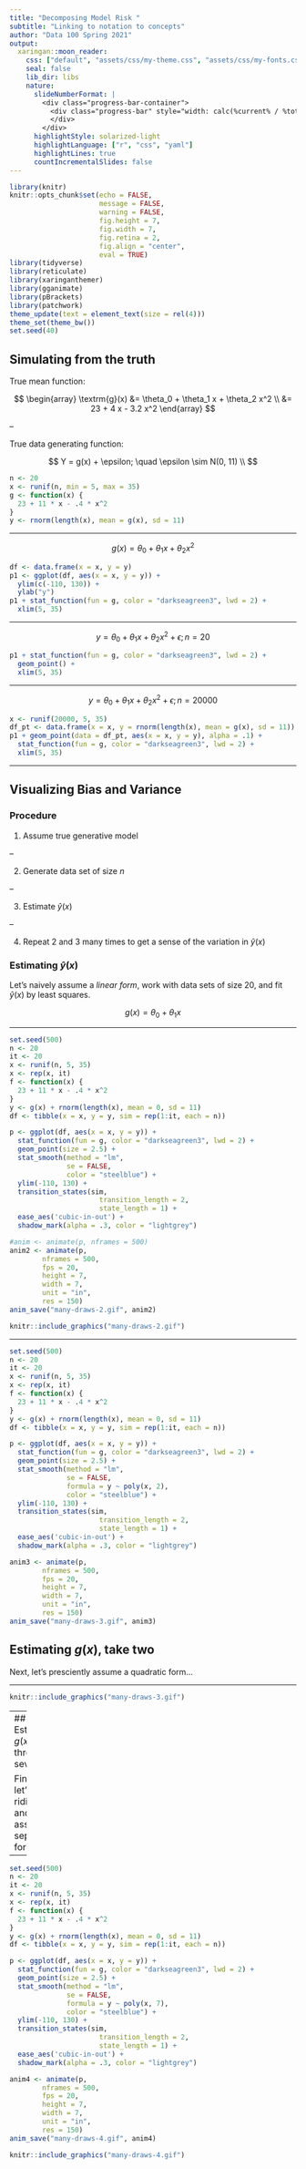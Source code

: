 ```yaml
---
title: "Decomposing Model Risk "
subtitle: "Linking to notation to concepts"
author: "Data 100 Spring 2021"
output:
  xaringan::moon_reader:
    css: ["default", "assets/css/my-theme.css", "assets/css/my-fonts.css", "https://cdnjs.cloudflare.com/ajax/libs/animate.css/3.7.0/animate.min.css"]
    seal: false 
    lib_dir: libs
    nature:
      slideNumberFormat: |
        <div class="progress-bar-container">
          <div class="progress-bar" style="width: calc(%current% / %total% * 100%);">
          </div>
        </div>
      highlightStyle: solarized-light
      highlightLanguage: ["r", "css", "yaml"]
      highlightLines: true
      countIncrementalSlides: false
---
```


```r
library(knitr)
knitr::opts_chunk$set(echo = FALSE,
                      message = FALSE,
                      warning = FALSE,
                      fig.height = 7,
                      fig.width = 7,
                      fig.retina = 2,
                      fig.align = "center",
                      eval = TRUE)
library(tidyverse)
library(reticulate)
library(xaringanthemer)
library(gganimate)
library(pBrackets)
library(patchwork)
theme_update(text = element_text(size = rel(4)))
theme_set(theme_bw())
set.seed(40)
```

## Simulating from the truth

True mean function:

$$
\begin{array}
\textrm{g}(x) &= \theta_0 + \theta_1 x + \theta_2 x^2 \\
&= 23 + 4 x - 3.2 x^2
\end{array}
$$

--

True data generating function:

$$
Y = g(x) + \epsilon; \quad \epsilon \sim N(0, 11) \\
$$

```r
n <- 20
x <- runif(n, min = 5, max = 35)
g <- function(x) {
  23 + 11 * x - .4 * x^2
}
y <- rnorm(length(x), mean = g(x), sd = 11)
```


---

$$
g(x) = \theta_0 + \theta_1 x + \theta_2 x^2
$$

```r
df <- data.frame(x = x, y = y)
p1 <- ggplot(df, aes(x = x, y = y)) + 
  ylim(c(-110, 130)) +
  ylab("y")
p1 + stat_function(fun = g, color = "darkseagreen3", lwd = 2) +
  xlim(5, 35)
```


---

$$
y = \theta_0 + \theta_1 x + \theta_2 x^2 + \epsilon; \, n = 20
$$

```r
p1 + stat_function(fun = g, color = "darkseagreen3", lwd = 2) +
  geom_point() +
  xlim(5, 35)
```


---

$$
y = \theta_0 + \theta_1 x + \theta_2 x^2 + \epsilon; \, n = 20000
$$

```r
x <- runif(20000, 5, 35)
df_pt <- data.frame(x = x, y = rnorm(length(x), mean = g(x), sd = 11))
p1 + geom_point(data = df_pt, aes(x = x, y = y), alpha = .1) +
  stat_function(fun = g, color = "darkseagreen3", lwd = 2) +
  xlim(5, 35)
```


---

## Visualizing Bias and Variance

### Procedure

1. Assume true generative model

--

2. Generate data set of size $n$

--

3. Estimate $\hat{y}(x)$

--

4. Repeat 2 and 3 many times to get a sense of the variation in $\hat{y}(x)$


### Estimating $\hat{y}(x)$

Let's naively assume a *linear form*, work with data sets of size 20, and fit 
$\hat{y}(x)$ by least squares.

$$
g(x) = \theta_0 + \theta_1 x
$$

---

```r
set.seed(500)
n <- 20
it <- 20
x <- runif(n, 5, 35)
x <- rep(x, it)
f <- function(x) {
  23 + 11 * x - .4 * x^2
}
y <- g(x) + rnorm(length(x), mean = 0, sd = 11)
df <- tibble(x = x, y = y, sim = rep(1:it, each = n))

p <- ggplot(df, aes(x = x, y = y)) +
  stat_function(fun = g, color = "darkseagreen3", lwd = 2) +
  geom_point(size = 2.5) + 
  stat_smooth(method = "lm", 
              se = FALSE, 
              color = "steelblue") +
  ylim(-110, 130) +
  transition_states(sim,
                      transition_length = 2,
                      state_length = 1) +
  ease_aes('cubic-in-out') +
  shadow_mark(alpha = .3, color = "lightgrey")

#anim <- animate(p, nframes = 500)
anim2 <- animate(p,
        nframes = 500,
        fps = 20,
        height = 7,
        width = 7, 
        unit = "in", 
        res = 150)
anim_save("many-draws-2.gif", anim2)
```

```r
knitr::include_graphics("many-draws-2.gif")
```


---

```r
set.seed(500)
n <- 20
it <- 20
x <- runif(n, 5, 35)
x <- rep(x, it)
f <- function(x) {
  23 + 11 * x - .4 * x^2
}
y <- g(x) + rnorm(length(x), mean = 0, sd = 11)
df <- tibble(x = x, y = y, sim = rep(1:it, each = n))

p <- ggplot(df, aes(x = x, y = y)) +
  stat_function(fun = g, color = "darkseagreen3", lwd = 2) +
  geom_point(size = 2.5) + 
  stat_smooth(method = "lm", 
              se = FALSE, 
              formula = y ~ poly(x, 2),
              color = "steelblue") +
  ylim(-110, 130) +
  transition_states(sim,
                      transition_length = 2,
                      state_length = 1) +
  ease_aes('cubic-in-out') +
  shadow_mark(alpha = .3, color = "lightgrey")

anim3 <- animate(p,
        nframes = 500,
        fps = 20,
        height = 7,
        width = 7, 
        unit = "in", 
        res = 150)
anim_save("many-draws-3.gif", anim3)
```

## Estimating $g(x)$, take two

Next, let's presciently assume a quadratic form...

---

```r
knitr::include_graphics("many-draws-3.gif")
```

---
## Estimating $g(x)$, take three (or seven?)

Finally, let's get ridiculous and assume a septic form...

---

```r
set.seed(500)
n <- 20
it <- 20
x <- runif(n, 5, 35)
x <- rep(x, it)
f <- function(x) {
  23 + 11 * x - .4 * x^2
}
y <- g(x) + rnorm(length(x), mean = 0, sd = 11)
df <- tibble(x = x, y = y, sim = rep(1:it, each = n))

p <- ggplot(df, aes(x = x, y = y)) +
  stat_function(fun = g, color = "darkseagreen3", lwd = 2) +
  geom_point(size = 2.5) + 
  stat_smooth(method = "lm", 
              se = FALSE, 
              formula = y ~ poly(x, 7),
              color = "steelblue") +
  ylim(-110, 130) +
  transition_states(sim,
                      transition_length = 2,
                      state_length = 1) +
  ease_aes('cubic-in-out') +
  shadow_mark(alpha = .3, color = "lightgrey")

anim4 <- animate(p,
        nframes = 500,
        fps = 20,
        height = 7,
        width = 7, 
        unit = "in", 
        res = 150)
anim_save("many-draws-4.gif", anim4)
```

```r
knitr::include_graphics("many-draws-4.gif")
```
